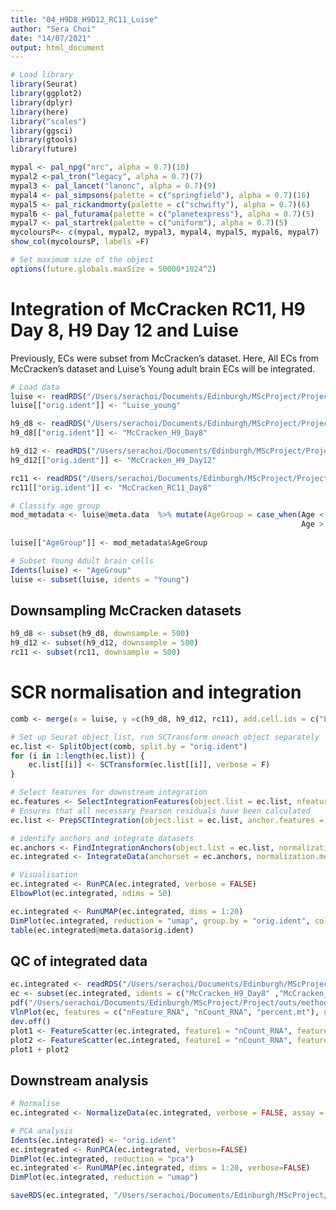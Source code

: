 ```yaml
---
title: "04_H9D8_H9D12_RC11_Luise"
author: "Sera Choi"
date: "14/07/2021"
output: html_document
---
```

```r
# Load library
library(Seurat)
library(ggplot2)
library(dplyr)
library(here)
library("scales")
library(ggsci)
library(gtools)
library(future)

mypal <- pal_npg("nrc", alpha = 0.7)(10)
mypal2 <-pal_tron("legacy", alpha = 0.7)(7)
mypal3 <- pal_lancet("lanonc", alpha = 0.7)(9)
mypal4 <- pal_simpsons(palette = c("springfield"), alpha = 0.7)(16)
mypal5 <- pal_rickandmorty(palette = c("schwifty"), alpha = 0.7)(6)
mypal6 <- pal_futurama(palette = c("planetexpress"), alpha = 0.7)(5)
mypal7 <- pal_startrek(palette = c("uniform"), alpha = 0.7)(5)
mycoloursP<- c(mypal, mypal2, mypal3, mypal4, mypal5, mypal6, mypal7)
show_col(mycoloursP, labels =F)

# Set maximum size of the object 
options(future.globals.maxSize = 50000*1024^2)
```

# Integration of McCracken RC11, H9 Day 8, H9 Day 12 and Luise

Previously, ECs were subset from McCracken's dataset. Here, All ECs from McCracken's dataset and Luise's Young adult brain ECs will be integrated. 

```r
# Load data
luise <- readRDS("/Users/serachoi/Documents/Edinburgh/MScProject/Project/data/processed/Luise_ec.RDS")
luise[["orig.ident"]] <- "Luise_young"

h9_d8 <- readRDS("/Users/serachoi/Documents/Edinburgh/MScProject/Project/data/processed/McCracken_H9Day8_ec.RDS")
h9_d8[["orig.ident"]] <- "McCracken_H9_Day8"

h9_d12 <- readRDS("/Users/serachoi/Documents/Edinburgh/MScProject/Project/data/processed/McCracken_H9Day12_ec.RDS")
h9_d12[["orig.ident"]] <- "McCracken_H9_Day12"

rc11 <- readRDS("/Users/serachoi/Documents/Edinburgh/MScProject/Project/data/processed/McCracken_RC11_ec.RDS")
rc11[["orig.ident"]] <- "McCracken_RC11_Day8"

# Classify age group
mod_metadata <- luise@meta.data  %>% mutate(AgeGroup = case_when(Age < 65 ~ 'Young',
                                                                 Age > 65 ~ 'Old'))
                                    
luise[["AgeGroup"]] <- mod_metadata$AgeGroup

# Subset Young Adult brain cells 
Idents(luise) <- "AgeGroup"
luise <- subset(luise, idents = "Young")
```


## Downsampling McCracken datasets

```r
h9_d8 <- subset(h9_d8, downsample = 500)
h9_d12 <- subset(h9_d12, downsample = 500)
rc11 <- subset(rc11, downsample = 500)
```

# SCR normalisation and integration 

```r
comb <- merge(x = luise, y =c(h9_d8, h9_d12, rc11), add.cell.ids = c("Luise","H9_Day8","H9_Day12","RC11_Day8"))

# Set up Seurat object list, run SCTransform oneach object separately
ec.list <- SplitObject(comb, split.by = "orig.ident")
for (i in 1:length(ec.list)) {
    ec.list[[i]] <- SCTransform(ec.list[[i]], verbose = F)
}

# Select features for downstream integration
ec.features <- SelectIntegrationFeatures(object.list = ec.list, nfeatures = 2000)
# Ensures that all necessary Pearson residuals have been calculated 
ec.list <- PrepSCTIntegration(object.list = ec.list, anchor.features = ec.features, verbose = F)

# identify anchors and integrate datasets 
ec.anchors <- FindIntegrationAnchors(object.list = ec.list, normalization.method = "SCT", anchor.features = ec.features, verbose = F)
ec.integrated <- IntegrateData(anchorset = ec.anchors, normalization.method = "SCT", verbose = F)

# Visualisation
ec.integrated <- RunPCA(ec.integrated, verbose = FALSE)
ElbowPlot(ec.integrated, ndims = 50)

ec.integrated <- RunUMAP(ec.integrated, dims = 1:20)
DimPlot(ec.integrated, reduction = "umap", group.by = "orig.ident", cols=mycoloursP[1:25])
table(ec.integrated@meta.data$orig.ident)
```

## QC of integrated data

```r
ec.integrated <- readRDS("/Users/serachoi/Documents/Edinburgh/MScProject/Project/data/processed/McCracken_Luise_integrated.RDS")
ec <- subset(ec.integrated, idents = c("McCracken_H9_Day8" ,"McCracken_H9_Day12",  "McCracken_RC11_Day8"))
pdf("/Users/serachoi/Documents/Edinburgh/MScProject/Project/outs/method/McCrackenQC.pdf", width = 15, height = 5 )
VlnPlot(ec, features = c("nFeature_RNA", "nCount_RNA", "percent.mt"), ncol = 3, group.by = "orig.ident", pt.size = 0, cols = mycoloursP[35:40])
dev.off()
plot1 <- FeatureScatter(ec.integrated, feature1 = "nCount_RNA", feature2 = "percent.mt")
plot2 <- FeatureScatter(ec.integrated, feature1 = "nCount_RNA", feature2 = "nFeature_RNA")
plot1 + plot2
```

## Downstream analysis 

```r
# Normalise 
ec.integrated <- NormalizeData(ec.integrated, verbose = FALSE, assay = "RNA")

# PCA analysis
Idents(ec.integrated) <- "orig.ident"
ec.integrated <- RunPCA(ec.integrated, verbose=FALSE)
DimPlot(ec.integrated, reduction = "pca")
ec.integrated <- RunUMAP(ec.integrated, dims = 1:20, verbose=FALSE)
DimPlot(ec.integrated, reduction = "umap")

saveRDS(ec.integrated, "/Users/serachoi/Documents/Edinburgh/MScProject/Project/data/processed/McCracken_Luise_integrated.RDS")
```
